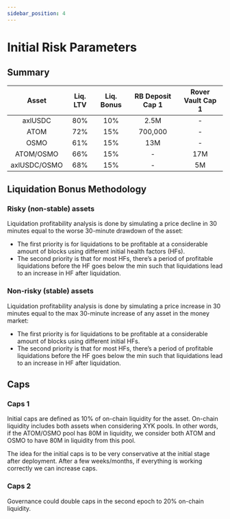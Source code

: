```yaml
---
sidebar_position: 4
---
```


# Initial Risk Parameters

## Summary 

|  Asset | Liq. LTV  | Liq. Bonus  |  RB Deposit Cap 1 | Rover Vault Cap 1  |
|:----:|:----:|:----:|:----:|:----:|
| axlUSDC  | 80%  | 10%  | 2.5M  | -  |
| ATOM  | 72%  | 15%  | 700,000  | -  |
| OSMO  | 61%  | 15%  | 13M  | -  |
| ATOM/OSMO  | 66%  | 15%  | -  | 17M  |
| axlUSDC/OSMO  | 68%  | 15%  | -  | 5M  |

## Liquidation Bonus Methodology

### Risky (non-stable) assets

Liquidation profitability analysis is done by simulating a price decline in 30 minutes equal to the worse 30-minute drawdown of the asset: 

- The first priority is for liquidations to be profitable at a considerable amount of blocks using different initial health factors (HFs). 
- The second priority is that for most HFs, there’s a period of profitable liquidations before the HF goes below the min such that liquidations lead to an increase in HF after liquidation.

### Non-risky (stable) assets

Liquidation profitability analysis is done by simulating a price increase in 30 minutes equal to the max 30-minute increase of any asset in the money market: 

- The first priority is for liquidations to be profitable at a considerable amount of blocks using different initial HFs.
- The second priority is that for most HFs, there’s a period of profitable liquidations before the HF goes below the min such that liquidations lead to an increase in HF after liquidation.

## Caps

### Caps 1

Initial caps are defined as 10% of on-chain liquidity for the asset. On-chain liquidity includes both assets when considering XYK pools. In other words, if the ATOM/OSMO pool has 80M in liquidity, we consider both ATOM and OSMO to have 80M in liquidity from this pool.

The idea for the initial caps is to be very conservative at the initial stage after deployment. After a few weeks/months, if everything is working correctly we can increase caps.

### Caps 2

Governance could double caps in the second epoch to 20% on-chain liquidity.